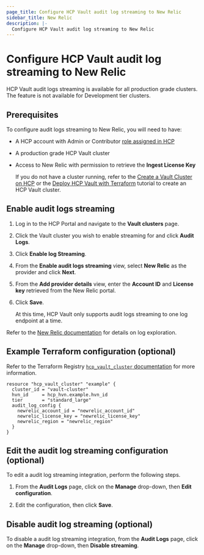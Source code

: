 ```yaml
---
page_title: Configure HCP Vault audit log streaming to New Relic
sidebar_title: New Relic
description: |-
  Configure HCP Vault audit log streaming to New Relic
---
```


# Configure HCP Vault audit log streaming to New Relic

<Note title="Availability">

HCP Vault audit logs streaming is available for all
production grade clusters. The feature is not available for Development tier
clusters.

</Note>

## Prerequisites

To configure audit logs streaming to New Relic, you will need
to have:

- A HCP account with Admin or Contributor [role assigned in HCP](/hcp/docs/hcp/create-account)
- A production grade HCP Vault cluster
- Access to New Relic with permission to retrieve the **Ingest License Key**

   <Note>

   If you do not have a cluster running, refer to the [Create a Vault Cluster on
   HCP](/vault/tutorials/cloud/get-started-vault) or  the [Deploy HCP Vault with
   Terraform](/vault/tutorials/cloud-ops/terraform-hcp-provider-vault) tutorial to create an HCP Vault
   cluster.

   </Note>

## Enable audit logs streaming

1. Log in to the HCP Portal and navigate to the **Vault clusters** page.

1. Click the Vault cluster you wish to enable streaming for and click **Audit Logs**.

1. Click **Enable log Streaming**.

1. From the **Enable audit logs streaming** view, select **New Relic** as the
   provider and click **Next**.

1. From the **Add provider details** view, enter the **Account ID** and **License key** retrieved from the New Relic portal.

1. Click **Save**.

   <Note>

   At this time, HCP Vault only supports audit logs streaming to
   one log endpoint at a time.

   </Note>

Refer to the [New Relic
documentation](https://docs.newrelic.com/docs/logs/get-started/get-started-log-management/)
for details on log exploration.

## Example Terraform configuration (optional)

Refer to the Terraform Registry [`hcp_vault_cluster` documentation](https://registry.terraform.io/providers/hashicorp/hcp/latest/docs/resources/vault_cluster#nested-schema-for-audit_log_config)
for more information.

```hcl
resource "hcp_vault_cluster" "example" {
  cluster_id = "vault-cluster"
  hvn_id     = hcp_hvn.example.hvn_id
  tier       = "standard_large"
  audit_log_config {
    newrelic_account_id = "newrelic_account_id"
    newrelic_license_key = "newrelic_license_key"
    newrelic_region = "newrelic_region"
  }
}
```

## Edit the audit log streaming configuration (optional)

To edit a audit log streaming integration, perform the following steps.

1. From the **Audit Logs** page, click on the **Manage** drop-down, then **Edit
configuration**.

1. Edit the configuration, then click **Save**.

## Disable audit log streaming (optional)

To disable a audit log streaming integration, from the **Audit Logs** page,
click on the **Manage** drop-down, then **Disable streaming**.
